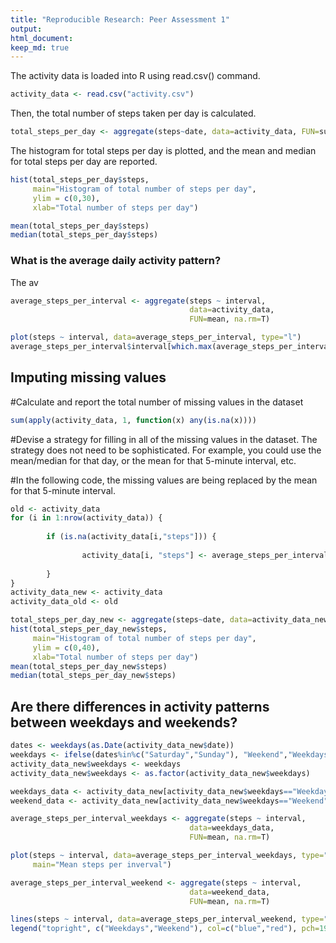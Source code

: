 ```yaml
---
title: "Reproducible Research: Peer Assessment 1"
output: 
html_document:
keep_md: true
---
```



The activity data is loaded into R using read.csv() command. 

```r

activity_data <- read.csv("activity.csv")
```

Then, the total number of steps taken per day is calculated.

```r
total_steps_per_day <- aggregate(steps~date, data=activity_data, FUN=sum)
```
The histogram for total steps per day is plotted, and the mean and median for total steps per day are reported.

```r
hist(total_steps_per_day$steps, 
     main="Histogram of total number of steps per day",
     ylim = c(0,30),
     xlab="Total number of steps per day")
```


```r
mean(total_steps_per_day$steps)
median(total_steps_per_day$steps)
```

### What is the average daily activity pattern?

The av
```r

average_steps_per_interval <- aggregate(steps ~ interval, 
                                        data=activity_data, 
                                        FUN=mean, na.rm=T)

plot(steps ~ interval, data=average_steps_per_interval, type="l")
average_steps_per_interval$interval[which.max(average_steps_per_interval$steps)]

```

## Imputing missing values

#Calculate and report the total number of missing values in the dataset

```r
sum(apply(activity_data, 1, function(x) any(is.na(x))))
```
#Devise a strategy for filling in all of the missing values in the dataset. The strategy does not need to be sophisticated. For example, you could use the mean/median for that day, or the mean for that 5-minute interval, etc.

#In the following code, the missing values are being replaced by the mean for that 5-minute interval.

```r
old <- activity_data
for (i in 1:nrow(activity_data)) {
        
        if (is.na(activity_data[i,"steps"])) {
                
                activity_data[i, "steps"] <- average_steps_per_interval$steps[average_steps_per_interval$interval == activity_data[i, "interval"]]
                
        }
}
activity_data_new <- activity_data
activity_data_old <- old

total_steps_per_day_new <- aggregate(steps~date, data=activity_data_new, FUN=sum)
hist(total_steps_per_day_new$steps, 
     main="Histogram of total number of steps per day",
     ylim = c(0,40),
     xlab="Total number of steps per day")
mean(total_steps_per_day_new$steps)
median(total_steps_per_day_new$steps)

```

## Are there differences in activity patterns between weekdays and weekends?
```r

dates <- weekdays(as.Date(activity_data_new$date))
weekdays <- ifelse(dates%in%c("Saturday","Sunday"), "Weekend","Weekdays")
activity_data_new$weekdays <- weekdays
activity_data_new$weekdays <- as.factor(activity_data_new$weekdays)

weekdays_data <- activity_data_new[activity_data_new$weekdays=="Weekdays",]
weekend_data <- activity_data_new[activity_data_new$weekdays=="Weekend",]

average_steps_per_interval_weekdays <- aggregate(steps ~ interval, 
                                        data=weekdays_data, 
                                        FUN=mean, na.rm=T)

plot(steps ~ interval, data=average_steps_per_interval_weekdays, type="l", col="blue",
     main="Mean steps per inverval")

average_steps_per_interval_weekend <- aggregate(steps ~ interval, 
                                        data=weekend_data, 
                                        FUN=mean, na.rm=T)

lines(steps ~ interval, data=average_steps_per_interval_weekend, type="l", col="red")
legend("topright", c("Weekdays","Weekend"), col=c("blue","red"), pch=19)

```